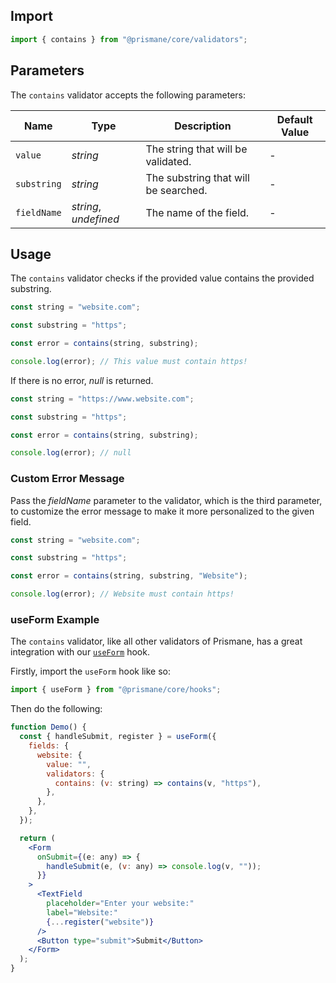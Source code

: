## Import

```js
import { contains } from "@prismane/core/validators";
```

## Parameters

The `contains` validator accepts the following parameters:

| Name        | Type                  | Description                          | Default Value |
| ----------- | --------------------- | ------------------------------------ | ------------- |
| `value`     | _string_              | The string that will be validated.   | -             |
| `substring` | _string_              | The substring that will be searched. | -             |
| `fieldName` | _string_, _undefined_ | The name of the field.               | -             |

## Usage

The `contains` validator checks if the provided value contains the provided substring.

```ts
const string = "website.com";

const substring = "https";

const error = contains(string, substring);

console.log(error); // This value must contain https!
```

If there is no error, _null_ is returned.

```ts
const string = "https://www.website.com";

const substring = "https";

const error = contains(string, substring);

console.log(error); // null
```

### Custom Error Message

Pass the _fieldName_ parameter to the validator, which is the third parameter, to customize the error message to make it more personalized to the given field.

```ts
const string = "website.com";

const substring = "https";

const error = contains(string, substring, "Website");

console.log(error); // Website must contain https!
```

### useForm Example

The `contains` validator, like all other validators of Prismane, has a great integration with our [`useForm`](/docs/hooks/use-form) hook.

Firstly, import the `useForm` hook like so:

```js
import { useForm } from "@prismane/core/hooks";
```

Then do the following:

```jsx preview
function Demo() {
  const { handleSubmit, register } = useForm({
    fields: {
      website: {
        value: "",
        validators: {
          contains: (v: string) => contains(v, "https"),
        },
      },
    },
  });

  return (
    <Form
      onSubmit={(e: any) => {
        handleSubmit(e, (v: any) => console.log(v, ""));
      }}
    >
      <TextField
        placeholder="Enter your website:"
        label="Website:"
        {...register("website")}
      />
      <Button type="submit">Submit</Button>
    </Form>
  );
}
```
